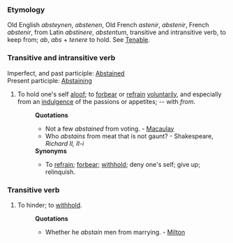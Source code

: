 ===Etymology===
Old English ''absteynen'', ''abstenen'', Old French ''astenir'', ''abstenir'', French ''abstenir'', from Latin ''abstinere'', ''abstentum'', transitive and intransitive verb, to keep from; ''ab'', ''abs'' + ''tenere'' to hold. See [[Tenable]].
===Transitive and intransitive verb===
Imperfect, and past participle: [[Abstained]] <br>
Present participle: [[Abstaining]]
#To hold one's self [[aloof]]; to [[forbear]] or [[refrain]] [[voluntarily]], and especially from an [[indulgence]] of the passions or appetites; -- with ''from''.
#:'''Quotations'''
#:*Not a few ''abstained'' from voting. - [[Macaulay]]
#:*Who ''abstains'' from meat that is not gaunt? - Shakespeare, ''Richard II, II-i''
#:'''Synonyms'''
#:*To [[refrain]]; [[forbear]]; [[withhold]]; deny one's self; give up; relinquish.
===Transitive verb===
#To hinder; to [[withhold]].
#:'''Quotations'''
#:*Whether he ''abstain'' men from marrying. - [[Milton]]
